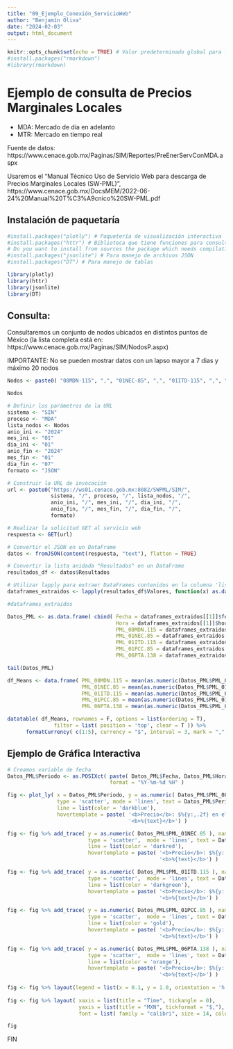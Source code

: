 ```yaml
---
title: "09_Ejemplo_Conexión_ServicioWeb"
author: "Benjamín Oliva"
date: "2024-02-03"
output: html_document
---
```


```r
knitr::opts_chunk$set(echo = TRUE) # Valor predeterminado global para los encabezados de chunks
#install.packages("rmarkdown")
#library(rmarkdown)
```

# Ejemplo de consulta de Precios Marginales Locales

* MDA: Mercado de día en adelanto
* MTR: Mercado en tiempo real

Fuente de datos: https://www.cenace.gob.mx/Paginas/SIM/Reportes/PreEnerServConMDA.aspx

Usaremos el "Manual Técnico Uso de Servicio Web para descarga de Precios Marginales Locales (SW-PML)", https://www.cenace.gob.mx/DocsMEM/2022-06-24%20Manual%20T%C3%A9cnico%20SW-PML.pdf

## Instalación de paquetaría

```r
#install.packages("plotly") # Paquetería de visualización interactiva
#install.packages("httr") # Biblioteca que tiene funciones para consulta Web
# Do you want to install from sources the package which needs compilation? (Yes/no/cancel) Y
#install.packages("jsonlite") # Para manejo de archivos JSON
#install.packages("DT") # Para manejo de tablas

library(plotly) 
library(httr) 
library(jsonlite) 
library(DT) 
```

## Consulta:

Consultaremos un conjunto de nodos ubicados en distintos puntos de México
(la lista completa está en: https://www.cenace.gob.mx/Paginas/SIM/NodosP.aspx)

IMPORTANTE: No se pueden mostrar datos con un lapso mayor a 7 dias y máximo 20 nodos

```r
Nodos <- paste0( "08MDN-115", ",", "01NEC-85", ",", "01ITD-115", ",", "01PCC-85", ",", "06PTA-138")

Nodos
```

```r
# Definir los parámetros de la URL
sistema <- "SIN"
proceso <- "MDA"
lista_nodos <- Nodos
anio_ini <- "2024"
mes_ini <- "01"
dia_ini <- "01"
anio_fin <- "2024"
mes_fin <- "01"
dia_fin <- "07"
formato <- "JSON"

# Construir la URL de invocación
url <- paste0("https://ws01.cenace.gob.mx:8082/SWPML/SIM/",
              sistema, "/", proceso, "/", lista_nodos, "/",
              anio_ini, "/", mes_ini, "/", dia_ini, "/",
              anio_fin, "/", mes_fin, "/", dia_fin, "/",
              formato)

# Realizar la solicitud GET al servicio web
respuesta <- GET(url)

# Convertir el JSON en un DataFrame
datos <- fromJSON(content(respuesta, "text"), flatten = TRUE)

# Convertir la lista anidada "Resultados" en un DataFrame
resultados_df <- datos$Resultados

# Utilizar lapply para extraer DataFrames contenidos en la columna 'lista_de_dataframes'
dataframes_extraidos <- lapply(resultados_df$Valores, function(x) as.data.frame(x))

#dataframes_extraidos
```

```r

Datos_PML <- as.data.frame( cbind( Fecha = dataframes_extraidos[[1]]$fecha,
                                   Hora = dataframes_extraidos[[1]]$hora,
                                   PML_08MDN.115 = dataframes_extraidos[[1]]$pml,
                                   PML_01NEC.85 = dataframes_extraidos[[2]]$pml,
                                   PML_01ITD.115 = dataframes_extraidos[[3]]$pml,
                                   PML_01PCC.85 = dataframes_extraidos[[4]]$pml,
                                   PML_06PTA.138 = dataframes_extraidos[[5]]$pml ) )

tail(Datos_PML)
```

```r
df_Means <- data.frame( PML_08MDN.115 = mean(as.numeric(Datos_PML$PML_08MDN.115)),
                        PML_01NEC.85 = mean(as.numeric(Datos_PML$PML_01NEC.85)),
                        PML_01ITD.115 = mean(as.numeric(Datos_PML$PML_01ITD.115)),
                        PML_01PCC.85 = mean(as.numeric(Datos_PML$PML_01PCC.85)),
                        PML_06PTA.138 = mean(as.numeric(Datos_PML$PML_06PTA.138)) )

datatable( df_Means, rownames = F, options = list(ordering = T), 
               filter = list( position = 'top', clear = T )) %>% 
      formatCurrency( c(1:5), currency = "$", interval = 3, mark = ",", digits = 2)
```

## Ejemplo de Gráfica Interactiva

```r

# Creamos variable de fecha
Datos_PML$Periodo <- as.POSIXct( paste( Datos_PML$Fecha, Datos_PML$Hora, sep = " "), 
                                 format = "%Y-%m-%d %H" )

fig <- plot_ly( x = Datos_PML$Periodo, y = as.numeric( Datos_PML$PML_08MDN.115), name = '08MDN-115',
                type = 'scatter', mode = 'lines', text = Datos_PML$Periodo, 
                line = list(color = 'darkblue'),
                hovertemplate = paste( '<b>Precio</b>: $%{y:,.2f} en el momento: ',
                                       '<b>%{text}</b>') )

fig <- fig %>% add_trace( y = as.numeric( Datos_PML$PML_01NEC.85 ), name = '01NEC-85', 
                          type = 'scatter',  mode = 'lines', text = Datos_PML$Periodo, 
                          line = list(color = 'darkred'),
                          hovertemplate = paste( '<b>Precio</b>: $%{y:,.2f} en el momento: ',
                                                 '<b>%{text}</b>') )

fig <- fig %>% add_trace( y = as.numeric( Datos_PML$PML_01ITD.115 ), name = '01ITD-115', 
                          type = 'scatter',  mode = 'lines', text = Datos_PML$Periodo, 
                          line = list(color = 'darkgreen'),
                          hovertemplate = paste( '<b>Precio</b>: $%{y:,.2f} en el momento: ',
                                                 '<b>%{text}</b>') )

fig <- fig %>% add_trace( y = as.numeric( Datos_PML$PML_01PCC.85 ), name = '01PCC-85', 
                          type = 'scatter',  mode = 'lines', text = Datos_PML$Periodo, 
                          line = list(color = 'gold'),
                          hovertemplate = paste( '<b>Precio</b>: $%{y:,.2f} en el momento: ',
                                                 '<b>%{text}</b>') )

fig <- fig %>% add_trace( y = as.numeric( Datos_PML$PML_06PTA.138 ), name = '06PTA.138', 
                          type = 'scatter',  mode = 'lines', text = Datos_PML$Periodo, 
                          line = list(color = 'orange'),
                          hovertemplate = paste( '<b>Precio</b>: $%{y:,.2f} en el momento: ',
                                                 '<b>%{text}</b>') )
    
fig <- fig %>% layout(legend = list(x = 0.1, y = 1.0, orientation = 'h'))
    
fig <- fig %>% layout( xaxis = list(title = "Time", tickangle = 0), 
                       yaxis = list(title = "MXN", tickformat = "$,"), 
                       font = list( family = "calibri", size = 14, color = 'black'))

fig

```

FIN
